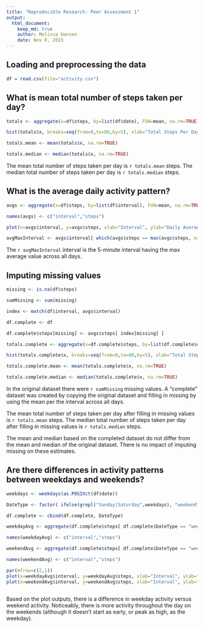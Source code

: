 ```yaml
---
title: "Reproducible Research: Peer Assessment 1"
output: 
  html_document:
    keep_md: true
    author: Melissa Hansen
    date: Nov 8, 2015
---
```



## Loading and preprocessing the data
```r
df = read.csv(file="activity.csv")
```


## What is mean total number of steps taken per day?
```r
totals <- aggregate(x=df$steps, by=list(df$date), FUN=mean, na.rm=TRUE)

hist(totals$x, breaks=seq(from=0,to=80,by=5), xlab="Total Steps Per Day", ylab="Frequency", main="Histogram of Total Steps Per Day", col="blue", ylim=c(0,14))

totals.mean <- mean(totals$x, na.rm=TRUE)

totals.median <- median(totals$x, na.rm=TRUE)
```

The mean total number of steps taken per day is `r totals.mean` steps.
The median total number of steps taken per day is `r totals.median` steps.

## What is the average daily activity pattern?
```r
avgs <- aggregate(x=df$steps, by=list(df$interval), FUN=mean, na.rm=TRUE)

names(avgs) <- c("interval","steps")

plot(x=avgs$interval, y=avgs$steps, xlab="Interval", ylab="Daily Average of Steps Per Interval", main="Daily Activity Pattern", type="l")

avgMaxInterval <- avgs$interval[ which(avgs$steps == max(avgs$steps, na.rm=TRUE))]
```

The `r avgMaxInterval` interval is the 5-minute interval having the max average value across all days.

## Imputing missing values
```r
missing <- is.na(df$steps)

sumMissing <- sum(missing)

index <- match(df$interval, avgs$interval)

df.complete <- df

df.complete$steps[missing] <- avgs$steps[ index[missing] ]

totals.complete <- aggregate(x=df.complete$steps, by=list(df.complete$date), FUN=mean, na.rm=TRUE)

hist(totals.complete$x, breaks=seq(from=0,to=80,by=5), xlab="Total Steps Per Day", ylab="Frequency", main="Histogram of Total Steps Per Day (With Missing Values Estimated)", col="blue", ylim=c(0,14))

totals.complete.mean <- mean(totals.complete$x, na.rm=TRUE)

totals.complete.median <- median(totals.complete$x, na.rm=TRUE)

```
In the original dataset there were `r sumMissing` missing values. A "complete" dataset was created by copying the original dataset and filling in missing by using the mean per the interval across all days.

The mean total number of steps taken per day after filling in missing values is `r totals.mean` steps.
The median total number of steps taken per day after filling in missing values is `r totals.median` steps.

The mean and median based on the completed dataset do not differ from the mean and median of the original dataset. There is no impact of imputing missing on these estimates.


## Are there differences in activity patterns between weekdays and weekends?
```r
weekdays <- weekdays(as.POSIXct(df$date))

DateType <- factor( ifelse(grepl("Sunday|Saturday",weekdays), "weekend", "weekday"))

df.complete <- cbind(df.complete, DateType)

weekdayAvg <- aggregate(df.complete$steps[ df.complete$DateType == "weekday"], by=list(df.complete$interval[ df.complete$DateType == "weekday"]), FUN=mean, na.rm=TRUE)

names(weekdayAvg) <- c("interval","steps")

weekendAvg <- aggregate(df.complete$steps[ df.complete$DateType == "weekend"], by=list(df.complete$interval[ df.complete$DateType == "weekend"]), FUN=mean, na.rm=TRUE)

names(weekendAvg) <- c("interval","steps")

par(mfrow=c(2,1))
plot(x=weekdayAvg$interval, y=weekdayAvg$steps, xlab="Interval", ylab="Number Of Steps - Weekday", type="l", ylim=c(0,250))
plot(x=weekendAvg$interval, y=weekendAvg$steps, xlab="Interval", ylab="Number Of Steps - Weekend", type="l", ylim=c(0,250))

```

```r

```

Based on the plot outputs, there is a difference in weekday activity versus weekend activity. Noticeably, there is more activity throughout the day on the weekends (although it doesn't start as early, or peak as high, as the weekday).